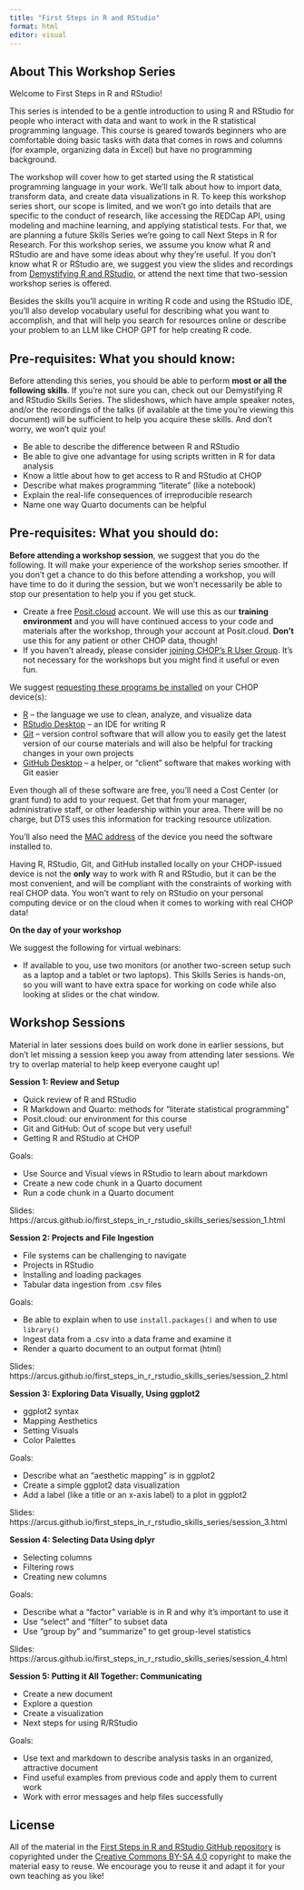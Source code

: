 ```yaml
---
title: "First Steps in R and RStudio"
format: html
editor: visual
---
```


## About This Workshop Series

Welcome to First Steps in R and RStudio!

This series is intended to be a gentle introduction to using R and RStudio for people who interact with data and want to work in the R statistical programming language. This course is geared towards beginners who are comfortable doing basic tasks with data that comes in rows and columns (for example, organizing data in Excel) but have no programming background.
 
The workshop will cover how to get started using the R statistical programming language in your work. We'll talk about how to import data, transform data, and create data visualizations in R.  To keep this workshop series short, our scope is limited, and we won't go into details that are specific to the conduct of research, like accessing the REDCap API, using modeling and machine learning, and applying statistical tests. For that, we are planning a future Skills Series we're going to call Next Steps in R for Research. For this workshop series, we assume you know what R and RStudio are and have some ideas about why they're useful.  If you don't know what R or RStudio are, we suggest you view the slides and recordings from [Demystifying R and RStudio](https://github.com/arcus/demystifying_r_rstudio_skills_series), or attend the next time that two-session workshop series is offered.

Besides the skills you'll acquire in writing R code and using the RStudio IDE, you'll also develop vocabulary useful for describing what you want to accomplish, and that will help you search for resources online or describe your problem to an LLM like CHOP GPT for help creating R code.

## Pre-requisites: What you should **know**:

Before attending this series, you should be able to perform **most or all the following skills**.  If you're not sure you can, check out our Demystifying R and RStudio Skills Series.  The slideshows, which have ample speaker notes, and/or the recordings of the talks (if available at the time you're viewing this document) will be sufficient to help you acquire these skills.  And don't worry, we won't quiz you!

* Be able to describe the difference between R and RStudio
* Be able to give one advantage for using scripts written in R for data analysis
* Know a little about how to get access to R and RStudio at CHOP
* Describe what makes programming "literate" (like a notebook)
* Explain the real-life consequences of irreproducible research
* Name one way Quarto documents can be helpful 

## Pre-requisites: What you should **do**:

**Before attending a workshop session**, we suggest that you do the following.  It will make your experience of the workshop series smoother.  If you don't get a chance to do this before attending a workshop, you will have time to do it during the session, but we won't necessarily be able to stop our presentation to help you if you get stuck.

* Create a free [Posit.cloud](https://posit.cloud) account.  We will use this as our **training environment** and you will have continued access to your code and materials after the workshop, through your account at Posit.cloud.  **Don't** use this for any patient or other CHOP data, though!
* If you haven't already, please consider [joining CHOP's R User Group](http://bit.ly/chopRusers).  It's not necessary for the workshops but you might find it useful or even fun.

We suggest [requesting these programs be installed](https://chop.service-now.com/esc?id=sc_cat_item&sys_id=fbf31958db4efe00de9e782bbf96192c) on your CHOP device(s):

* [R](https://lib.stat.cmu.edu/R/CRAN/) -- the language we use to clean, analyze, and visualize data 
* [RStudio Desktop](https://posit.co/download/rstudio-desktop/) -- an IDE for writing R 
* [Git](https://git-scm.com/book/en/v2/Getting-Started-Installing-Git) -- version control software that will allow you to easily get the latest version of our course materials and will also be helpful for tracking changes in your own projects
* [GitHub Desktop](https://docs.github.com/en/desktop/installing-and-authenticating-to-github-desktop/installing-github-desktop) -- a helper, or "client" software that makes working with Git easier

Even though all of these software are free, you'll need a Cost Center (or grant fund) to add to your request.  Get that from your manager, administrative staff, or other leadership within your area.  There will be no charge, but DTS uses this information for tracking resource utilization.

You'll also need the [MAC address](https://www.cmu.edu/computing/services/endpoint/network-access/mac-address.html) of the device you need the software installed to.

Having R, RStudio, Git, and GitHub installed locally on your CHOP-issued device is not the **only** way to work with R and RStudio, but it can be the most convenient, and will be compliant with the constraints of working with real CHOP data.  You won't want to rely on RStudio on your personal computing device or on the cloud when it comes to working with real CHOP data!

**On the day of your workshop**

We suggest the following for virtual webinars:

* If available to you, use two monitors (or another two-screen setup such as a laptop and a tablet or two laptops).  This Skills Series is hands-on, so you will want to have extra space for working on code while also looking at slides or the chat window.


## Workshop Sessions

Material in later sessions does build on work done in earlier sessions, but don't let missing a session keep you away from attending later sessions.  We try to overlap material to help keep everyone caught up!


**Session 1: Review and Setup**

  * Quick review of R and RStudio
  * R Markdown and Quarto: methods for "literate statistical programming"
  * Posit.cloud: our environment for this course
  * Git and GitHub: Out of scope but very useful!
  * Getting R and RStudio at CHOP
  
Goals:

-  Use Source and Visual views in RStudio to learn about markdown
-  Create a new code chunk in a Quarto document
-  Run a code chunk in a Quarto document

Slides: https://arcus.github.io/first_steps_in_r_rstudio_skills_series/session_1.html 

**Session 2: Projects and File Ingestion**

  * File systems can be challenging to navigate
  * Projects in RStudio
  * Installing and loading packages
  * Tabular data ingestion from .csv files

Goals:

- Be able to explain when to use `install.packages()` and when to use `library()`
- Ingest data from a .csv into a data frame and examine it
- Render a quarto document to an output format (html)

Slides: https://arcus.github.io/first_steps_in_r_rstudio_skills_series/session_2.html

**Session 3: Exploring Data Visually, Using ggplot2**

  * ggplot2 syntax
  * Mapping Aesthetics 
  * Setting Visuals
  * Color Palettes
  
Goals:

- Describe what an "aesthetic mapping" is in ggplot2
- Create a simple ggplot2 data visualization
- Add a label (like a title or an x-axis label) to a plot in ggplot2

Slides: https://arcus.github.io/first_steps_in_r_rstudio_skills_series/session_3.html
  
**Session 4: Selecting Data Using dplyr**

  * Selecting columns
  * Filtering rows
  * Creating new columns
  
Goals:

- Describe what a "factor" variable is in R and why it's important to use it 
- Use "select" and "filter" to subset data
- Use "group by" and "summarize" to get group-level statistics

Slides: https://arcus.github.io/first_steps_in_r_rstudio_skills_series/session_4.html

**Session 5: Putting it All Together: Communicating**

  * Create a new document
  * Explore a question
  * Create a visualization
  * Next steps for using R/RStudio
  
Goals:

- Use text and markdown to describe analysis tasks in an organized, attractive document
- Find useful examples from previous code and apply them to current work
- Work with error messages and help files successfully


## License

All of the material in the [First Steps in R and RStudio GitHub repository](https://github.com/arcus/first_steps_in_r_rstudio_skills_series/) is copyrighted under the [Creative Commons BY-SA 4.0](https://creativecommons.org/licenses/by-sa/4.0/) copyright to make the material easy to reuse. 
We encourage you to reuse it and adapt it for your own teaching as you like!


